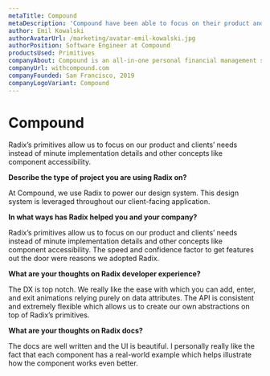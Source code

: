 ```yaml
---
metaTitle: Compound
metaDescription: 'Compound have been able to focus on their product and clients’ needs instead of minute implementation details and other concepts like component accessibility.'
author: Emil Kowalski
authorAvatarUrl: /marketing/avatar-emil-kowalski.jpg
authorPosition: Software Engineer at Compound
productsUsed: Primitives
companyAbout: Compound is an all-in-one personal financial management solution for technology founders, employees, and investors.
companyUrl: withcompound.com
companyFounded: San Francisco, 2019
companyLogoVariant: Compound
---
```


# Compound

<HeroQuote>
  Radix’s primitives allow us to focus on our product and clients’ needs instead
  of minute implementation details and other concepts like component
  accessibility.
</HeroQuote>

**Describe the type of project you are using Radix on?**

At Compound, we use Radix to power our design system. This design system is leveraged throughout our client-facing application.

**In what ways has Radix helped you and your company?**

Radix’s primitives allow us to focus on our product and clients’ needs instead of minute implementation details and other concepts like component accessibility. The speed and confidence factor to get features out the door were reasons we adopted Radix.

**What are your thoughts on Radix developer experience?**

The DX is top notch. We really like the ease with which you can add, enter, and exit animations relying purely on data attributes. The API is consistent and extremely flexible which allows us to create our own abstractions on top of Radix’s primitives.

**What are your thoughts on Radix docs?**

The docs are well written and the UI is beautiful. I personally really like the fact that each component has a real-world example which helps illustrate how the component works even better.
